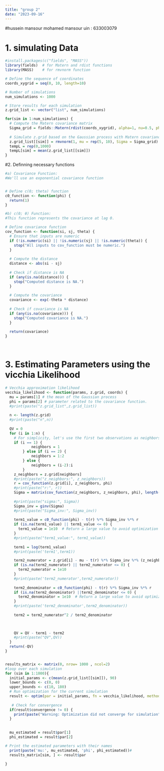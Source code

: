 ---
title: "group 2"
date: "2023-09-16"
---
#hussein mansour mohamed mansour  uin : 633003079


# 1. simulating Data

```{r 1. Simulating Data}
#install.packages(c("fields", "MASS"))
library(fields)  # for Matern and rdist functions
library(MASS)    # for rmvnorm function

# Define the sequence of coordinates
coords_xygrid = seq(0, 10, length=10)

# Number of simulations
num_simulations <- 1000

# Store results for each simulation
z.grid_list <- vector("list", num_simulations)

for(sim in 1:num_simulations) {
  # Compute the Matern covariance matrix
  Sigma_grid = fields::Matern(rdist(coords_xygrid), alpha=1, nu=0.5, phi=1.0)
  
  # Simulate z.grid based on the Gaussian process with Matern covariance
  z.grid_list[[sim]] = rmvnorm(1, mu = rep(5, 10), Sigma = Sigma_grid)
  tempL = rep(0,1000)
  tempL[sim] = mean(z.grid_list[[sim]])
}

```



#2. Definning necessary functions

```{r 2. Defining Necessary Functions}
#a) Covariance Function:
#We'll use an exponential covariance function 


# Define c(0; theta) function
c0_function <- function(phi) {
  return(1)
}

#b) c(0; θ) Function:
#This function represents the covariance at lag 0.

# Define covariance function
cov_function <- function(si, sj, theta) {
  # Ensure that inputs are numeric
  if (!is.numeric(si) || !is.numeric(sj) || !is.numeric(theta)) {
    stop("All inputs to cov_function must be numeric.")
  }
  
  # Compute the distance
  distance <- abs(si - sj)
  
  # Check if distance is NA
  if (any(is.na(distance))) {
    stop("Computed distance is NA.")
  }
  
  # Compute the covariance
  covariance <- exp(-theta * distance)
  
  # Check if covariance is NA
  if (any(is.na(covariance))) {
    stop("Computed covariance is NA.")
  }
  
  return(covariance)
}




```



# 3. Estimating Parameters using the vicchia Likelihood

```{r 3. Estimating Parameters using the Vecchia Likelihood}
# Vecchia approximation likelihood
vecchia_likelihood <- function(params, z.grid, coords) {
  mu = params[1] # the mean of the Gaussian process
  phi = params[2] # parameter related to the covariance function.
  #print(paste("z.grid_list",z.grid_list))
  
  n <- length(z.grid)
  #print(paste("n",n))
  
  QV = 0
  for (i in 1:n) {
    # For simplicity, let's use the first two observations as neighbors (adjust as needed)
    if (i == 1) {
            neighbors = 1
        } else if (i == 2) {
            neighbors = 1:2
        } else {
            neighbors = (i-2):i
        }
    z_neighbors = z.grid[neighbors]
    #print(paste("z_neighbors:", z_neighbors))
    r = cov_function(z.grid[i], z_neighbors, phi)
    #print(paste("r:", r))
    Sigma = matrix(cov_function(z_neighbors, z_neighbors, phi), length(z_neighbors), length(z_neighbors))
    
    #print(paste("sigma:", Sigma))
    Sigma_inv = ginv(Sigma)
    #print(paste("Sigma_inv:", Sigma_inv))
    
    term1_value = c0_function(phi) - t(r) %*% Sigma_inv %*% r
    if (is.na(term1_value) || term1_value <= 0) {
      term1_value = 1e10  # Return a large value to avoid optimization issues
    }
    #print(paste("term1_value:", term1_value))
    
    term1 = log(term1_value)
    #print(paste('term1',term1))

    term2_numerator = z.grid[i] - mu - t(r) %*% Sigma_inv %*% (z_neighbors - mu)
    if (is.na(term2_numerator) || term2_numerator <= 0) {
      term2_numerator = 1e10
    }
    #print(paste('term2_numerator',term2_numerator))
    
    term2_denominator = c0_function(phi) - t(r) %*% Sigma_inv %*% r
    if (is.na(term2_denominator) ||term2_denominator <= 0) {
      term2_denominator = 1e10  # Return a large value to avoid optimization issues
    }
    #print(paste('term2_denominator',term2_denominator))
    
    term2 = term2_numerator^2 / term2_denominator
  

    
    QV = QV - term1 - term2
    #print(paste("QV",QV))
  }
  return(-QV)
}


results_matrix <- matrix(0, nrow= 1000 , ncol=2)
#loop over each simulation
for (sim in 1:1000){
  initial_params <- c(mean(z.grid_list[[sim]]), 90)
  lower_bounds <- c(0, 0)  
  upper_bounds <- c(10, 180) 
  # Run optimization for the current simulation
  result <- optim(par = initial_params, fn = vecchia_likelihood, method = "L-BFGS-B",lower=lower_bounds, upper=upper_bounds, z.grid = z.grid_list[[sim]], coords = coords_xygrid)
  
   # Check for convergence
  if(result$convergence != 0) {
    print(paste("Warning: Optimization did not converge for simulation", sim, "with convergence code", result$convergence))
  }
  
  
  mu_estimated = result$par[1]
  phi_estimated = result$par[2]

# Print the estimated parameters with their names
  print(paste('mu:', mu_estimated, 'phi', phi_estimated))#
  results_matrix[sim, ] <- result$par
  
}

```
